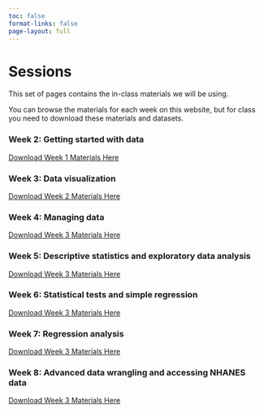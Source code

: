 ```yaml
---
toc: false
format-links: false
page-layout: full
---
```

# Sessions

This set of pages contains the in-class materials we will be using.

You can browse the materials for each week on this website, but for class you need to download these materials and datasets. 

### Week 2: Getting started with data
[Download Week 1 Materials Here](https://download-directory.github.io?url=https://github.com/ccb-hms/hsdm-r-course/tree/main/session-materials/session2)

### Week 3: Data visualization
[Download Week 2 Materials Here](https://download-directory.github.io?url=https://github.com/ccb-hms/hsdm-r-course/tree/main/session-materials/session3)

### Week 4: Managing data
[Download Week 3 Materials Here](https://download-directory.github.io?url=https://github.com/ccb-hms/hsdm-r-course/tree/main/session-materials/session4)

### Week 5: Descriptive statistics and exploratory data analysis
[Download Week 3 Materials Here](https://download-directory.github.io?url=https://github.com/ccb-hms/hsdm-r-course/tree/main/session-materials/session5)

### Week 6: Statistical tests and simple regression
[Download Week 3 Materials Here](https://download-directory.github.io?url=https://github.com/ccb-hms/hsdm-r-course/tree/main/session-materials/session6)

### Week 7:  Regression analysis
[Download Week 3 Materials Here](https://download-directory.github.io?url=https://github.com/ccb-hms/hsdm-r-course/tree/main/session-materials/session7)

### Week 8: Advanced data wrangling and accessing NHANES data
[Download Week 3 Materials Here](https://download-directory.github.io?url=https://github.com/ccb-hms/hsdm-r-course/tree/main/session-materials/session8)